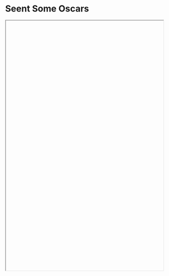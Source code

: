 # Seent Some Oscars

<iframe width="100%" height="800px" 

src="https://docs.google.com/spreadsheets/d/e/2PACX-1vSnP0XIEcAhYmcDHtfNf0vM85dZA1oUleUPr6-OQAX9KXdPCDXu6xE08hcFmJ4TBZ4hGYqA3kGSwHbU/pubhtml?gid=741576454&amp;single=true&amp;widget=true&amp;headers=false"></iframe>
